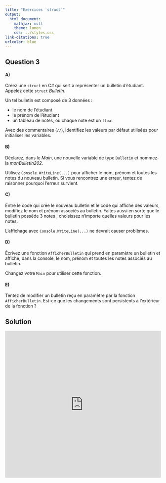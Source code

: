 ```yaml
---
title: "Exercices `struct`"
output:
  html_document:
    mathjax: null
    theme: lumen
    css: ../styles.css
link-citations: true
urlcolor: blue
---
```

## Question 3
#### A)
Créez une `struct` en C\# qui sert à représenter un bulletin d'étudiant. Appelez cette `struct` _Bulletin_.

Un tel bulletin est composé de 3 données :

* le nom de l'étudiant
* le prénom de l'étudiant
* un tableau de notes, où chaque note est un `float`

Avec des commentaires (`//`), identifiez les valeurs par défaut utilisées pour initialiser les variables.

#### B)
Déclarez, dans le _Main_, une nouvelle variable de type `Bulletin` et nommez-la _monBulletin202_.

Utilisez `Console.WriteLine(...)` pour afficher le nom, prénom et toutes les notes du nouveau bulletin.
Si vous rencontrez une erreur, tentez de raisonner pourquoi l'erreur survient.

#### C)
Entre le code qui crée le nouveau bulletin et le code qui affiche des valeurs, modifiez le nom et prénom associés au bulletin. Faites aussi en sorte que le bulletin possède 3 notes ; choisissez n'importe quelles valeurs pour les notes.

L'affichage avec `Console.WriteLine(...)` ne devrait causer problèmes.

#### D)
Écrivez une fonction `AfficherBulletin` qui prend en paramètre un bulletin et affiche, dans la console, le nom, prénom et toutes les notes associés au bulletin.

Changez votre `Main` pour utiliser cette fonction.

#### E)
Tentez de modifier un bulletin reçu en paramètre par la fonction `AfficherBulletin`. Est-ce que les changements sont persistents à l'extérieur de la fonction ?

## Solution
<iframe width="100%" height="475" src="https://dotnetfiddle.net/Widget/mG2PQr" frameborder="0"></iframe>
